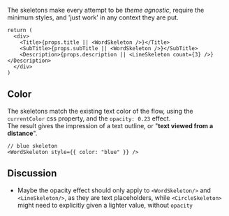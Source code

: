 The skeletons make every attempt to be _theme agnostic_, require the minimum styles, and 'just work' in any context they are put.

```tsx
return (
  <div>
    <Title>{props.title || <WordSkeleton />}</Title>
    <SubTitle>{props.subTitle || <WordSkeleton />}</SubTitle>
    <Description>{props.description || <LineSkeleton count={3} />}</Description>
  </div>
)
```

## Color

The skeletons match the existing text color of the flow, using the `currentColor` css property, and the `opacity: 0.23` effect.  
The result gives the impression of a text outline, or "**text viewed from a distance**".

```tsx
// blue skeleton
<WordSkeleton style={{ color: "blue" }} />
```

## Discussion

- Maybe the opacity effect should only apply to `<WordSkeleton/>` and `<LineSkeleton/>`, as they are text placeholders, while `<CircleSkeleton>` might need to explicitly given a lighter value, without `opacity`
